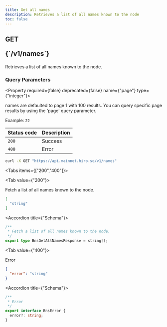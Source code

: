 ```yaml
---
title: Get all names
description: Retrieves a list of all names known to the node
toc: false
---
```




<Root>

<API>

<div className='flex-1'>

<h2 className="not-prose mb-2 inline-flex items-center gap-3 font-mono">
  <div className="rounded-lg border px-1 py-0.5 text-xs font-medium border-green-400/50 bg-green-400/20 text-green-600 dark:text-green-400">
    GET
  </div>
  <p className="text-xs break-words overflow-hidden w-[95%]">{`/v1/names`}</p>
</h2>

Retrieves a list of all names known to the node.

### Query Parameters

<Property required={false} deprecated={false} name={"page"} type={"integer"}>

names are defaulted to page 1 with 100 results. You can query specific page results by using the 'page' query parameter.

<span>Example:  `22`</span>

</Property>

| Status code | Description |
| :----------- | :----------- |
| `200` | Success |
| `400` | Error |

</div>

<APIExample>

```bash title="Terminal"
curl -X GET "https://api.mainnet.hiro.so/v1/names"
```

<Tabs items={["200","400"]}>

<Tab value={"200"}>

Fetch a list of all names known to the node.

```json title="Example response"
[
  "string"
]
```

<Accordions>

<Accordion title={"Schema"}>

```ts
/**
 * Fetch a list of all names known to the node.
 */
export type BnsGetAllNamesResponse = string[];

```

</Accordion>

</Accordions>

</Tab>

<Tab value={"400"}>

Error

```json title="Example response"
{
  "error": "string"
}
```

<Accordions>

<Accordion title={"Schema"}>

```ts
/**
 * Error
 */
export interface BnsError {
  error?: string;
}

```

</Accordion>

</Accordions>

</Tab>

</Tabs>

</APIExample>

</API>

</Root>